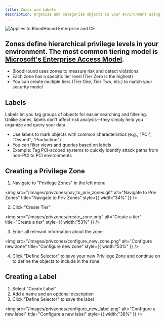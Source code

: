 ```yaml
---
title: Zones and Labels
description: Organize and categorize objects in your environment using Privilege Zones and Labels.
---
```


<img noZoom src="/assets/enterprise-AND-community-edition-pill-tag.svg" alt="Applies to BloodHound Enterprise and CE"/>

## Zones define hierarchical privilege levels in your environment. The most common tiering model is [Microsoft's Enterprise Access Model](https://learn.microsoft.com/en-us/security/privileged-access-workstations/privileged-access-access-model). 

- BloodHound uses zones to measure risk and detect violations
- Each zone has a specific tier level (Tier Zero is the highest)
- You can create multiple tiers (Tier One, Tier Two, etc.) to match your security model

## Labels

Labels let you tag groups of objects for easier searching and filtering. Unlike zones, labels don't affect risk analysis—they simply help you organize and query your data.

- Use labels to mark objects with common characteristics (e.g., "PCI", "Owned", "Production")
- You can filter views and queries based on labels
- Example: Tag PCI-scoped systems to quickly identify attack paths from non-PCI to PCI environments

## Creating a Privilege Zone

1. Navigate to "Privilege Zones" in the left menu

<img
  src="/images/privzones/nav_to_priv_zones.gif"
  alt="Navigate to Priv Zones"
  title="Navigate to Priv Zones"
  style={{ width:"34%" }}
/>

2. Click "Create Tier"

<img
  src="/images/privzones/create_zone.png"
  alt="Create a tier"
  title="Create a tier"
  style={{ width:"53%" }}
/>

3. Enter all relevant information about the zone

<img
  src="/images/privzones/configure_new_zone.png"
  alt="Configure new zone"
  title="Configure new zone"
  style={{ width:"53%" }}
/>

4. Click "Define Selector" to save your new Privilege Zone and continue on to define the objects to include in the zone

## Creating a Label

1. Select "Create Label"
2. Add a name and an optional description
3. Click "Define Selector" to save the label

<img
  src="/images/privzones/configure_new_label.png"
  alt="Configure a new label"
  title="Configure a new label"
  style={{ width:"38%" }}
/>